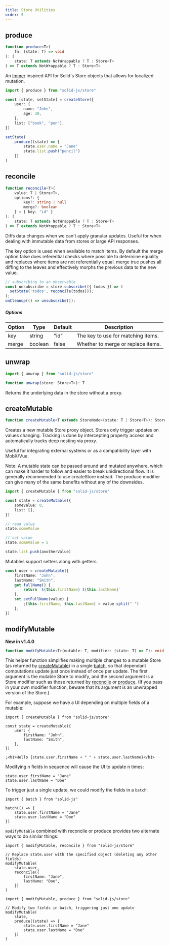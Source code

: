 ```yaml
---
title: Store Utilities
order: 5
---
```


## produce

```ts
function produce<T>(
	fn: (state: T) => void
): (
	state: T extends NotWrappable ? T : Store<T>
) => T extends NotWrappable ? T : Store<T>
```

An [Immer](https://immerjs.github.io/immer/) inspired API for Solid's Store objects that allows for localized mutation.

```ts
import { produce } from "solid-js/store"

const [state, setState] = createStore({
	user: {
		name: "John",
		age: 30,
	},
	list: ["book", "pen"],
})

setState(
	produce((state) => {
		state.user.name = "Jane"
		state.list.push("pencil")
	})
)
```

## reconcile

```ts
function reconcile<T>(
	value: T | Store<T>,
	options?: {
		key?: string | null
		merge?: boolean
	} = { key: "id" }
): (
	state: T extends NotWrappable ? T : Store<T>
) => T extends NotWrappable ? T : Store<T>
```

Diffs data changes when we can't apply granular updates. Useful for when dealing with immutable data from stores or large API responses.

The key option is used when available to match items. By default the merge option false does referential checks where possible to determine equality and replaces where items are not referentially equal. merge true pushes all diffing to the leaves and effectively morphs the previous data to the new value.

```ts
// subscribing to an observable
const unsubscribe = store.subscribe(({ todos }) => (
  setState('todos', reconcile(todos)));
);
onCleanup(() => unsubscribe());
```

##### Options

| Option | Type    | Default | Description                        |
| ------ | ------- | ------- | ---------------------------------- |
| key    | string  | "id"    | The key to use for matching items. |
| merge  | boolean | false   | Whether to merge or replace items. |

## unwrap

```ts
import { unwrap } from "solid-js/store"

function unwrap(store: Store<T>): T
```

Returns the underlying data in the store without a proxy.

## createMutable

```ts
function createMutable<T extends StoreNode>(state: T | Store<T>): Store<T>
```

Creates a new mutable Store proxy object. Stores only trigger updates on values changing. Tracking is done by intercepting property access and automatically tracks deep nesting via proxy.

Useful for integrating external systems or as a compatibility layer with MobX/Vue.

<CalloutTip>
	Note: A mutable state can be passed around and mutated anywhere, which can
	make it harder to follow and easier to break unidirectional flow. It is
	generally recommended to use createStore instead. The produce modifier can
	give many of the same benefits without any of the downsides.
</CalloutTip>

```ts
import { createMutable } from "solid-js/store"

const state = createMutable({
	someValue: 0,
	list: [],
})

// read value
state.someValue

// set value
state.someValue = 5

state.list.push(anotherValue)
```

Mutables support setters along with getters.

```ts
const user = createMutable({
	firstName: "John",
	lastName: "Smith",
	get fullName() {
		return `${this.firstName} ${this.lastName}`
	},
	set setFullName(value) {
		;[this.firstName, this.lastName] = value.split(" ")
	},
})
```

## modifyMutable

**New in v1.4.0**

```ts
function modifyMutable<T>(mutable: T, modifier: (state: T) => T): void
```

This helper function simplifies making multiple changes to a mutable Store (as returned by [createMutable](#createMutable)) in a single [batch](/references/api-reference/reactive-utilities/batch), so that dependant computations update just once instead of once per update. The first argument is the mutable Store to modify, and the second argument is a Store modifier such as those returned by [reconcile]('#reconcile') or [produce](#produce). (If you pass in your own modifier function, beware that its argument is an unwrapped version of the Store.)

For example, suppose we have a UI depending on multiple fields of a mutable:

```tsx
import { createMutable } from "solid-js/store"

const state = createMutable({
	user: {
		firstName: "John",
		lastName: "Smith",
	},
})

;<h1>Hello {state.user.firstName + " " + state.user.lastName}</h1>
```

Modifying n fields in sequence will cause the UI to update n times:

```tsx
state.user.firstName = "Jane"
state.user.lastName = "Doe"
```

To trigger just a single update, we could modify the fields in a `batch`:

```tsx
import { batch } from "solid-js"

batch(() => {
	state.user.firstName = "Jane"
	state.user.lastName = "Doe"
})
```

`modifyMutable` combined with reconcile or produce provides two alternate ways to do similar things:

```tsx
import { modifyMutable, reconcile } from "solid-js/store"

// Replace state.user with the specified object (deleting any other fields)
modifyMutable(
	state.user,
	reconcile({
		firstName: "Jane",
		lastName: "Doe",
	})
)
```

```tsx
import { modifyMutable, produce } from "solid-js/store"

// Modify two fields in batch, triggering just one update
modifyMutable(
	state,
	produce((state) => {
		state.user.firstName = "Jane"
		state.user.lastName = "Doe"
	})
)
```
